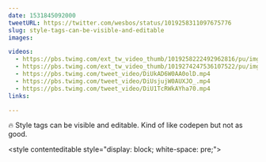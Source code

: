```yaml
---
date: 1531845092000
tweetURL: https://twitter.com/wesbos/status/1019258311097675776
slug: style-tags-can-be-visible-and-editable
images:

videos:
  - https://pbs.twimg.com/ext_tw_video_thumb/1019258222492962816/pu/img/1P--3ARYrx1L4Ucs.mp4
  - https://pbs.twimg.com/ext_tw_video_thumb/1019274247536107522/pu/img/uX5DKu8Zp5AG2G1a.mp4
  - https://pbs.twimg.com/tweet_video/DiUkAD6W0AA0olD.mp4
  - https://pbs.twimg.com/tweet_video/DiUsjujW0AUXJO_.mp4
  - https://pbs.twimg.com/tweet_video/DiU1TcRWkAYha70.mp4
links:

---
```

🔥 Style tags can be visible and editable. Kind of like codepen but not as good.

&lt;style contenteditable style="display: block; white-space: pre;"&gt;
